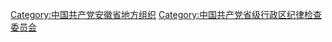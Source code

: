 [[Category:中国共产党安徽省地方组织|Category:中国共产党安徽省地方组织]]
[[Category:中国共产党省级行政区纪律检查委员会|Category:中国共产党省级行政区纪律检查委员会]]